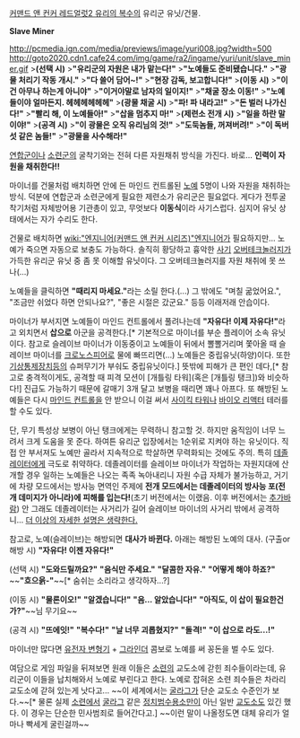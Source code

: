 [[커맨드 앤 컨커 레드얼럿2 유리의 복수]]의 유리군 유닛/건물.

'''Slave Miner'''

http://pcmedia.ign.com/media/previews/image/yuri008.jpg?width=500
http://goto2020.cdn1.cafe24.com/img/game/ra2/ingame/yuri/unit/slave_miner.gif
>'''(선택 시)'''
>'''"유리군의 자원은 내가 맡는다!"'''
>'''"노예들도 준비됐습니다."'''
>'''"광물 처리기 작동 개시."'''
>'''"다 쓸어 담어~!"'''
>'''"현장 감독, 보고합니다!"'''
>'''(이동 시)'''
>'''"이건 아무나 하는게 아니야"'''
>'''"이거야말로 남자의 일이지!"'''
>'''"채굴 장소 이동!"'''
>'''"노예들이야 얼마든지. 헤헤헤헤헤헤"'''
>'''(광물 채굴 시)'''
>'''"파! 파 내라고!"'''
>'''"돈 벌러 나가신다!"'''
>'''"빨리 해, 이 노예들아!"'''
>'''"삽을 멈추지 마!"'''
>'''(제련소 전개 시)'''
>'''"일을 하란 말이야!"'''
>'''(공격 시)'''
>'''"이 광물은 오직 유리님의 것!"'''
>'''"도둑놈들, 꺼져버려!"'''
>'''"이 독버섯 같은 놈들!"'''
>'''"광물을 사수해라!"'''

[[연합군]]이나 [[소련군]]의 굴착기와는 전혀 다른 자원채취 방식을 가진다. 바로... '''인력이 자원을 채취한다!!'''

마이너를 건물처럼 배치하면 안에 든 마인드 컨트롤된 [[노예]] 5명이 나와 자원을 채취하는 방식. 덕분에 연합군과 소련군에게 필요한 제련소가 유리군은 필요없다. 게다가 전투굴착기처럼 자체방어용 기관총이 있고, 무엇보다 '''이동식'''이라 사기스럽다. 심지어 유닛 상태에서는 자가 수리도 한다.

건물로 배치하면 [[wiki:"엔지니어(커맨드 앤 컨커 시리즈)"엔지니어]]가 필요하지만... 노예가 죽으면 자동으로 보충도 가능하다. 솔직히 황당하고 흉악한 [[사기]] [[오버테크놀러지]]가 가득한 유리군 유닛 중 좀 못 이해할 유닛이다. 그 오버테크놀러지를 자원 채취에 못 쓰나(...)

노예들을 클릭하면 '''"때리지 마세요."'''라는 소릴 한다.(...) 그 밖에도 "며칠 굶었어요.", "조금만 쉬었다 하면 안되나요?", "좋은 시절은 갔군요." 등등 이래저래 안습이다.

마이너가 부서지면 노예들이 마인드 컨트롤에서 풀려나는데 '''"자유다! 이제 자유다!"'''라고 외치면서 '''삽으로''' 아군을 공격한다.[* 기본적으로 마이너를 부순 플레이어 소속 유닛이다. 참고로 슬레이브 마이너가 이동중이고 노예들이 뒤에서 뽈뽈거리며 쫓아올 때 슬레이브 마이너를 [[크로노스피어]]로 물에 빠뜨리면(...) 노예들은 중립유닛(하양)이다. 또한 [[기상통제장치]]등의 슈퍼무기가 부숴도 중립유닛이다.] 뜻밖에 피해가 큰 편인 데다,[* 참고로 충격적이게도, 공격할 때 피격 모션이 [개틀링 타워](혹은 [개틀링 탱크])와 비슷하다!] 진급도 가능하기 때문에 갈매기 3개 달고 보병을 때리면 꽤나 아프다. 또 해방된 노예들은 다시 [[마인드 컨트롤]]을 안 받으니 이걸 써서 [[사이킥 타워]]나 [[바이오 리액터]] 테러를 할 수도 있다.

단, 무기 특성상 보병이 아닌 탱크에게는 무력하니 참고할 것. 하지만 움직임이 너무 느려서 크게 도움을 못 준다. 하여튼 유리군 입장에서는 1순위로 지켜야 하는 유닛이다. 직접 안 부서져도 노예만 골라서 지속적으로 학살하면 무력화되는 것에도 주의. 특히 [[데졸레이터]]에게 극도로 취약하다. 데졸레이터를 슬레이브 마이너가 작업하는 자원지대에 산개할 경우 일하는 노예들은 나오는 족족 녹아내리니 자원 수급 자체가 불가능하고, 거기에 차량 모드에서는 방사능 면역인 주제에 '''전개 모드에서는 데졸레이터의 방사능 포(전개 데미지가 아니라)에 피해를 입는다!'''(초기 버전에서는 이랬음. 이후 버전에서는 [[추가바람]]) 안 그래도 데졸레이터는 사거리가 길어 슬레이브 마이너의 사거리 밖에서 공격하니... [[더 이상의 자세한 설명은 생략한다.]]

참고로, 노예(슬레이브)는 해방되면 '''대사가 바뀐다.''' 아래는 해방된 노예의 대사.
(구출or해방 시)
''' "자유다! 이젠 자유다!" '''

(선택 시)
''' "도와드릴까요?" '''
''' "음식만 주세요." '''
''' "달콤한 자유." '''
''' "어떻게 해야 하죠?" '''
~~''' "흐으읅-"'''~~[* 숨쉬는 소리라고 생각하자...?]

(이동 시)
''' "물론이오!" '''
''' "알겠습니다!" '''
''' "음... 알았습니다!" '''
''' "아직도, 이 삽이 필요한건가?" '''~~님 무기요~~

(공격 시)
''' "뜨에잇!" '''
''' "복수다!" '''
''' "날 너무 괴롭혔지?" '''
''' "돌격!" '''
''' "이 삽으로 라도...!" '''


마이너만 많다면 [[유전자 변형기]] + [[그라인더]] 콤보로 노예를 써 꽁돈을 벌 수도 있다.

여담으로 게임 파일을 뒤져보면 원래 이들은 [[소련]]의 교도소에 갇힌 죄수들이라는데, 유리군이 이들을 납치해와서 노예로 부린다고 한다. 노예로 잡혀온 소련 죄수들은 차라리 교도소에 갇혀 있는게 낫다고... ~~이 세계에서는 [[굴라그]]가 단순 교도소 수준인가 보다.~~[* 물론 실제 [[소련]]에서 [[굴라그]] 같은 [[정치범수용소]]만이 아닌 일반 [[교도소]]도 있긴 했다. 이 경우는 단순한 민사범죄로 들어간다고.] ~~이런 말이 나올정도면 대체 유리가 얼마나 빡세게 굴린걸까~~
